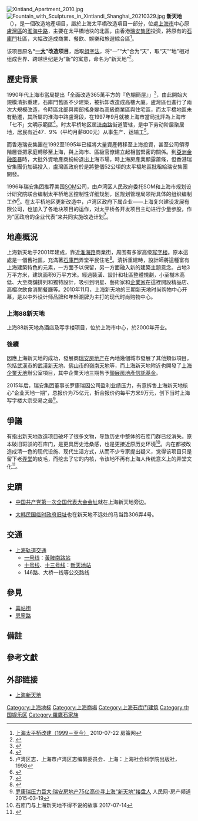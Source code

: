 {{about|上海地区|[[Beyond|Beyond]]的音樂專輯|新天地 (EP)|中国大陆曾经存在过的游戏公司|北京新天地|韩国宗教组织|新天地耶稣教证据帐幕圣殿教会}}
{{coord|31|13|23.25|N|121|28|12.26|E|type:landmark|display=title}}
{{Infobox Building
|image             = Shanghai-Xintandi.jpg
|caption           = 新天地一景
|name              = 上海新天地
|location_town     = 上海
|location_country  = {{CHN}}
|use  = 商店、辦公樓、公寓
|owner = 香港瑞安集團
|current_tenants     = 
|architect         = 本傑明·伍德（顧問）<br/>日建設計國際部（新加坡）<br/>同濟大學建築設計研究院
|architecture_firm   = 香港瑞安集團<br/>上海復興建設發展有限公司
|structural_engineer =曼賽爾·孔薩爾坦茨（新加坡）<br/>同濟大學建築設計研究院
|other_designers     =烏德安德扎帕塔<br/>美因哈特（新加坡）
|client            = 
|construction_start_date = 1999年初
|completion_date   = 2002年年中
|cost              = 13億元人民幣
|floor_area        = 68,985 m²
|style             =
|ren_awards        = 2001年中國新銳榜建築獎<br/>AIA Hong Kong Citation 2002(美國建築師學會香港分會頒)<br/>2003 Award for Excellence(美國Urban Land Institute頒)
}}
[[File:Xintiand_Apartment_2010.jpg|thumb]]
[[File:Fountain_with_Sculptures_in_Xintiandi_Shanghai_20210329.jpg|thumb]]
{{maplink|frame=yes|frame-width=250|zoom=15|type=point|text=地图}}
'''新天地'''（{{Sha|p1=xxintidhi|ipa=[ɕi̋ntʼīdi᷆]}}），是一個改造地產項目，屬於上海太平橋改造項目一部分，位處[[上海市|上海市]]中心原[[盧灣區|盧灣區]]的[[淮海中路|淮海中路]]，主要在太平橋地块的北區，由香港[[瑞安集团|瑞安集团]]投资，將原有的[[石庫門|石庫門]]社區，大幅改造成商業、餐飲、娛樂和旅遊綜合區<ref>[http://old.landscape.cn/paper/city/2010/0722/95024.html 上海太平桥改建（1999－至今）] {{Wayback|url=http://old.landscape.cn/paper/city/2010/0722/95024.html |date=20210315002525 }} 2010-07-22 房策网</ref>。

该项目原名'''“[[中共一大会址|一大]]”改造项目'''，后取[[组字法|组字法]]，将“一”“大”合为“天”，取“天”“地”相对组成世界、跨越世纪是为“新”的寓意，命名为“新天地”<ref>{{cite news |title=“新天地”之名与“一大”密不可分 |url=http://www.takungpao.com/news/232108/2021/0524/588754.html |accessdate=2021-06-01 |work=大公报 |agency=大公文汇传媒集团 |date=2021-05-24 |archive-date=2021-06-03 |archive-url=https://web.archive.org/web/20210603023529/http://www.takungpao.com/news/232108/2021/0524/588754.html |dead-url=no }}</ref>。

== 歷史背景 ==
{{see also|石庫門}}

1990年代上海市當局提出「全面改造365萬平方的『危棚簡屋』」<ref>{{Cite book|title=旅游地产开发与经营经典案例|last=|first=|publisher=北京师范大学出版社|year=2010|isbn=9787303102594|location=北京|pages=}}</ref>，由此開始大規模清拆重建，石庫門舊區不少建築，被拆卸改造成高樓大廈。盧灣區也進行了兩次大規模改造，令時區北部與南部搖身變為高級商業區與住宅區，而太平橋地區未有動遷，其所屬的淮海中路盧灣段，在1997年9月就被上海市當局批評為上海市「七不」文明示範區<ref name=":0">{{Cite journal|title=後社會主義城市空間再結構：上海太平橋地區舊城改造個案研究|author=楊友仁、張智惠|url=https://www.researchgate.net/publication/280387516_houshehuizhuyichengshikongjianzaijiegoushanghaitaipingqiaodequjiuchenggaizaogeanyanjiu|journal=都市與計劃|issue=2|doi=|others=|year=2003|volume=30|page=109 - 144|pmid=}}</ref>。时太平桥地区属[[济南路|济南路]]街道管辖，是中下劳动阶层聚居地，居民有近47．9%（平均月薪800元）从事生产、运输工<ref>卢湾区志．上海市卢湾区志编纂委员会．上海：上海社会科学院出版社，1998</ref>。

而香港瑞安集團在1992至1995年已經將大量資產轉移至上海投資，甚至公司領導階層皆把家庭轉移至上海，與上海市、區級官僚建立起相當緊密的關係。到[[亞洲金融風暴|亞洲金融風暴]]時，大批外資地產商紛紛退出上海市場，時上海房產業顯露蕭條，但香港瑞安集團仍加碼投入，盧灣區政府於是將整個52公頃的太平橋地區批租給瑞安集團開發。

1996年瑞安集团推荐美国[[SOM|SOM]]公司，由卢湾区人民政府委托SOM和上海市规划设计研究院联合编制太平桥地区控制性详细规划，区规划管理局领衔具体的组织编制工作<ref>{{Cite book|title=城市设计实效论|last=金|first=勇|publisher=东南大学出版社|year=2008|isbn=9787564111465|location=|pages=}}</ref>。在太平桥地区更新改造中，卢湾区政府下属企业——上海复兴建设发展有限公司，也加入了各地块项目的运作，对太平桥各开发项目主动进行少量参股，作为“区政府的企业代表”来共同实施改造计划{{NoteTag|外商独资项目，其税收会被算作市财政税收，而合资项目税收将属于区财政。}}<ref>{{Cite book|title=游荡者的权力：消费社会与都市文化研究|last=包|first=亚明|publisher=中国人民大学出版社|year=2004|isbn=9787300056883|location=北京|pages=}}</ref>。

== 地產概況==
上海新天地于2001年建成，靠近[[淮海路_(上海)|淮海路]]商業街，周围有多家高级[[写字楼|写字楼]]。原本這處是一個舊社區，充滿著[[石庫門|石庫門]]弄堂平民住宅<ref>{{cite web|language=zh-hans|url=http://www.shanghai.gov.cn/shanghai/node2314/node3766/node3877/node3889/node10799/index.html|title=上海新天地|publisher=上海市政府|accessdate=2010年10月3日|archive-date=2016年5月31日|archive-url=https://web.archive.org/web/20160531143501/http://www.shanghai.gov.cn/shanghai/node2314/node3766/node3877/node3889/node10799/index.html|dead-url=no}}</ref>。清拆重建時，設計師將這種富有上海建築特色的元素，一方面予以保留，另一方面融入新的建築主題意念。占地3万平方米，建筑面积6万平方米。經過裝潢、設計和社區整體規劃，小至樹木高低、大至商舖排列和獨特設計，吸引到明星、藝術家和[[企業家|企業家]]在這裡開設精品店、高檔次飲食消閒餐廳等。2010年11月，上海新天地的三期新天地时尚购物中心开幕，是以中外设计师品牌和年轻潮牌为主打的现代时尚购物中心。

===上海88新天地===
上海88新天地為酒店及写字楼项目，位於上海市中心，於2000年开业。

===後續===
因應上海新天地的成功，發展商[[瑞安房地产|瑞安房地产]]在內地幾個城市發展了其他類似項目，包括[[武漢市|武漢市]]的[[武漢新天地|武漢新天地]]、[[佛山市|佛山市]]的[[嶺南天地|嶺南天地]]等，而上海新天地附近也開發了[[上海企業天地|上海企業天地]]辦公室項目，其中企業天地三期售予[[領展房地產信託基金|領展房地產信託基金]]。

2015年后，瑞安集团董事长罗康瑞因公司盈利业绩压力，有意拆售上海新天地核心“企业天地一期”，总报价为75亿元，折合报价约每平方米9万元，创下当时上海写字楼大宗交易之最<ref>[http://house.people.com.cn/n/2015/0319/c164220-26716543.html 罗康瑞压力巨大:瑞安房地产75亿高价寻上海"新天地"接盘人] {{Wayback|url=http://house.people.com.cn/n/2015/0319/c164220-26716543.html |date=20150506011257 }} 人民网-房产频道 2015-03-19</ref>。

== 爭議 ==
有指出新天地改造项目破坏了很多文物，导致历史中整体的石库门群已经消失。原本破旧斑驳的石库门，是更具历史沧桑感，也是更接近原历史环境<ref>石库门与上海新天地不得不说的故事 2017-07-14 </ref>。内在都被改造成清一色的现代设施、现代生活方式，从而不少专家提出疑义，觉得该项目只是留下老[[弄堂|弄堂]]的皮毛，而挖去了它的内核，令该地不再有上海人传统意义上的弄堂文化<ref>{{Cite news|url=http://news.ifeng.com/a/20140804/41429378_0.shtml|title=上海里弄5年拆迁1/3 建筑学家呼吁保护|author=龚丹韵，魏嘉|date=2014-08-04|work=解放日报|publisher=凤凰网|accessdate=|language=zh-cn|format=}}</ref>。

== 史蹟 ==

* [[中国共产党第一次全国代表大会会址|中国共产党第一次全国代表大会会址]]就在上海新天地旁边。

* [[大韩民国临时政府旧址_(上海)|大韩民国临时政府旧址]]也在新天地不远处的马当路306弄4号。

==交通==

*[[上海轨道交通|上海轨道交通]]
**[[上海轨道交通一号线|一号线]]：[[黃陂南路站|黃陂南路站]]
**[[上海轨道交通十号线|十号线]]、[[上海地铁13号线|十三号线]]：[[新天地站|新天地站]]
**146路、大桥一线等公交路线

== 參見 ==
* [[喜帖街|喜帖街]]
* [[恩宁路|恩寧路]]


==備註==
{{NoteFoot}}
== 參考文獻 ==
{{Reflist}}

==外部链接==
{{Commons|Category:Xintiandi}}
*[http://www.xintiandi.com/ 上海新天地] {{Wayback|url=http://www.xintiandi.com/ |date=20210224150608 }} 

[[Category:上海地标|Category:上海地标]]
[[Category:上海商場|Category:上海商場]]
[[Category:上海石库门建筑|Category:上海石库门建筑]]
[[Category:中国娱乐区|Category:中国娱乐区]]
[[Category:羅鷹石家族|Category:羅鷹石家族]]